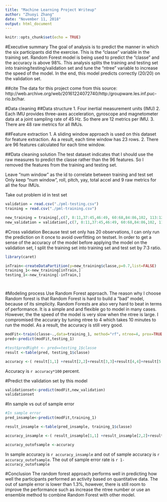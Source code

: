 ```yaml
---
title: "Machine Learning Project Writeup"
author: "Zhuoyi Zhang"
date: "November 11, 2018"
output: html_document
---
```


```r
knitr::opts_chunk$set(echo = TRUE)
```



#Executive summary
The goal of analysis is to predict the manner in which the six participants did the exercise. This is the "classe" variable in the training set. Random Forest model is being used to predict the "classe" and the accuracy is above 98%.  This analysis splits the training and testing set into training/testing/validation set and tune the "ntree" variable to increase the speed of the model.
In the end, this model predicts correctly (20/20) on the validation set.


##cite  The data for this project come from this source: http://web.archive.org/web/20161224072740/http:/groupware.les.inf.puc-rio.br/har. 

#Data cleaning
##Data structure
1. Four inertial measurement units (IMU)
2. Each IMU provides three-axes acceleration, gyroscope and magnetometer data at a joint sampling rate of 45 Hz. So there are 12 metrics per IMU.
3. There are 48 raw metrics for all IMUs.

##Feature extraction
1. A sliding window approach is used on this dataset for feature extraction.  As a result, each time window has 23 rows. 
2. There are 96 features calculated for each time window.

##Data cleaning solution
The test dataset indicates that I should use the raw measures to predict the classe rather than the 96 features. So I removed the features from the training and testing set.

Leave "num window" as the id to correlate between training and test set
Only keep "num window", roll, pitch, yay, total accel and 9 raw metrics for all the four IMUs.

Take out problem id in test set


```r
validation = read.csv("./pml-testing.csv")
training = read.csv("./pml-training.csv")

new_training = training[,c(7, 8:11,37:45,46:49, 60:68,84:86,102, 113:121,122:124,140,151:159,160)]
new_validation = validation[,c(7, 8:11,37:45,46:49, 60:68,84:86,102, 113:121,122:124,140,151:159)]


```


#Cross validation
Because test set only has 20 observations, I can only run the prediction on it once to avoid overfitting on testset. In order to get a sense of the accuracy of the model before applying the model on the validation set, I split the training set into training set and test set by 7:3 ratio.

```r
library(caret)

inTrain<-createDataPartition(y=new_training$classe,p=0.7,list=FALSE)
training_1<-new_training[inTrain,]
testing_1<-new_training[-inTrain,]




```


#Modeling process
Use Random Forest approach. The reason why I choose Random forest is that Random Forest is hard to build a “bad” model, because of its simplicity. Random Forests are also very hard to beat in terms of performance.  It is a simple and and flexible go to model in many cases.
However, the the speed of the model is very slow when the ntree is large. I compromised the accurary by tuning ntree to 4 which takes 10 minutes to run the model.
As a result, the accuracy is still very good. 

```r

modFit<-train(classe~.,data=training_1, method="rf"，ntree=4, prox=TRUE)
pred<-predict(modFit,testing_1)

#test$predRight <- pred==testing_1$classe
result <-table(pred, testing_1$classe)

accuracy <-( result[1,1] +result[2,2]+result[3,3]+result[4,4]+result[5,5])/dim(testing_1)[1]

```
Accuracy is `r accuracy*100` percent.


#Predict the validation set by this model
```r

validationset<-predict(modFit,new_validation)
validationset

```


#In sample vs out of sample error
```r
#In sample error
pred_insample<-predict(modFit,training_1)

result_insample <-table(pred_insample, training_1$classe)

accuracy_insample <-( result_insample[1,1] +result_insample[2,2]+result_insample[3,3]+result_insample[4,4]+result_insample[5,5])/dim(training_1)[1]

accuracy_outofsample <-accuracy

```
In sample accuracy is `r accuracy_insample ` and out of sample accuracy is `r accuracy_outofsample`.  The out of sample error rate is `r 1-accuracy_outofsample`


#Conclusion
The random forest approach performs well in predicting how well the participants performed an activity based on quantitative data.  The out of sample error is lower than 1.3%, however, there is still room to improve the performance such as increase the ntree number or use an ensemble method to combine Random Forest with other model.  

